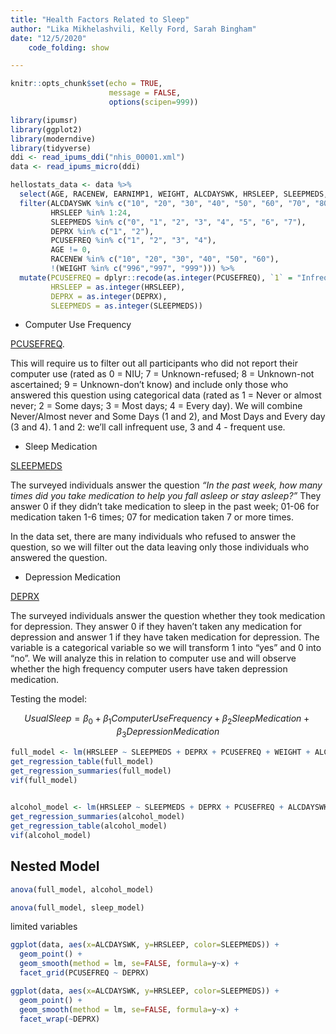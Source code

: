 ```yaml
---
title: "Health Factors Related to Sleep"
author: "Lika Mikhelashvili, Kelly Ford, Sarah Bingham"
date: "12/5/2020"
    code_folding: show

---
```


```r
knitr::opts_chunk$set(echo = TRUE,
                      message = FALSE,
                      options(scipen=999))
```


```r
library(ipumsr)
library(ggplot2)
library(moderndive)
library(tidyverse)
ddi <- read_ipums_ddi("nhis_00001.xml")
data <- read_ipums_micro(ddi)
```

```r
hellostats_data <- data %>%
  select(AGE, RACENEW, EARNIMP1, WEIGHT, ALCDAYSWK, HRSLEEP, SLEEPMEDS, DEPRX, PCUSEFREQ) %>%
  filter(ALCDAYSWK %in% c("10", "20", "30", "40", "50", "60", "70", "80"),
         HRSLEEP %in% 1:24,
         SLEEPMEDS %in% c("0", "1", "2", "3", "4", "5", "6", "7"),
         DEPRX %in% c("1", "2"),
         PCUSEFREQ %in% c("1", "2", "3", "4"),
         AGE != 0,
         RACENEW %in% c("10", "20", "30", "40", "50", "60"),
         !(WEIGHT %in% c("996","997", "999"))) %>% 
  mutate(PCUSEFREQ = dplyr::recode(as.integer(PCUSEFREQ), `1` = "Infrequent", `2` = "Infrequent", `3` = "Frequent", `4` = "Frequent"), 
         HRSLEEP = as.integer(HRSLEEP),
         DEPRX = as.integer(DEPRX),
         SLEEPMEDS = as.integer(SLEEPMEDS))
```


  - Computer Use Frequency

[PCUSEFREQ](https://nhis.ipums.org/nhis-action/variables/PCUSEFREQ#codes_section). 

This will require us to filter out all participants who did not report their computer use (rated as 0 = NIU; 7 = Unknown-refused; 8 = Unknown-not ascertained; 9 = Unknown-don't know) and include only those who answered this question using categorical data (rated as 1 = Never or almost never; 2 = Some days; 3 = Most days; 4 = Every day). We will combine Never/Almost never and Some Days (1 and 2), and Most Days and Every day (3 and 4). 1 and 2: we'll call infrequent use, 3 and 4 - frequent use.
 
 
  - Sleep Medication  

[SLEEPMEDS](https://nhis.ipums.org/nhis-action/variables/SLEEPMEDS#codes_section)

The surveyed individuals answer the question *"In the past week, how many times did you take medication to help you fall asleep or stay asleep?"* They answer 0 if they didn't take medication to sleep in the past week; 01-06 for medication taken 1-6 times; 07 for medication taken 7 or more times. 

In the data set, there are many individuals who refused to answer the question, so we will filter out the data leaving only those individuals who answered the question.


  - Depression Medication

[DEPRX](https://nhis.ipums.org/nhis-action/variables/DEPRX#codes_section)

The surveyed individuals answer the question whether they took medication for depression. They answer 0 if they haven't taken any medication for depression and answer 1 if they have taken medication for depression. The variable is a categorical variable so we will transform 1 into "yes" and 0 into "no". We will analyze this in relation to computer use and will observe whether the high frequency computer users have taken depression medication.


Testing the model: 

$$ UsualSleep = \beta_0 + \beta_1 ComputerUseFrequency + \beta_2SleepMedication + \beta_3DepressionMedication $$

```r
full_model <- lm(HRSLEEP ~ SLEEPMEDS + DEPRX + PCUSEFREQ + WEIGHT + ALCDAYSWK, data = hellostats_data)
get_regression_table(full_model)
get_regression_summaries(full_model)
vif(full_model)
                    
```

```r
alcohol_model <- lm(HRSLEEP ~ SLEEPMEDS + DEPRX + PCUSEFREQ + ALCDAYSWK, data = hellostats_data)
get_regression_summaries(alcohol_model)
get_regression_table(alcohol_model)
vif(alcohol_model)
```

## Nested Model

```r
anova(full_model, alcohol_model)
```

```r
anova(full_model, sleep_model)
```

limited variables 



```r
ggplot(data, aes(x=ALCDAYSWK, y=HRSLEEP, color=SLEEPMEDS)) +
  geom_point() +
  geom_smooth(method = lm, se=FALSE, formula=y~x) +
  facet_grid(PCUSEFREQ ~ DEPRX)
```

```r
ggplot(data, aes(x=ALCDAYSWK, y=HRSLEEP, color=SLEEPMEDS)) +
  geom_point() +
  geom_smooth(method = lm, se=FALSE, formula=y~x) +
  facet_wrap(~DEPRX)
```

